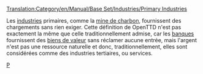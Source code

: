[[Translation:Category/en/Manual/Base Set/Industries/Primary Industries]]

Les [[fr/Manual/Industries|industries]] primaires, comme la [[fr/Manual/Base Set/Industries/Mine de charbon|mine de charbon]], fournissent des chargements sans rien exiger. Cette définition de OpenTTD n'est pas exactement la même que celle traditionnellement admise, car les [[fr/Manual/Base Set/Industries/Banque|banques]] fournissent des [[fr/Manual/Base Set/Cargos/Biens de valeur|biens de valeur]] sans réclamer aucune entrée, mais l'argent n'est pas une ressource naturelle et donc, traditionnellement, elles sont considérées comme des industries tertiaires, ou services.

[[Category:fr/Manual/Industries|P]]